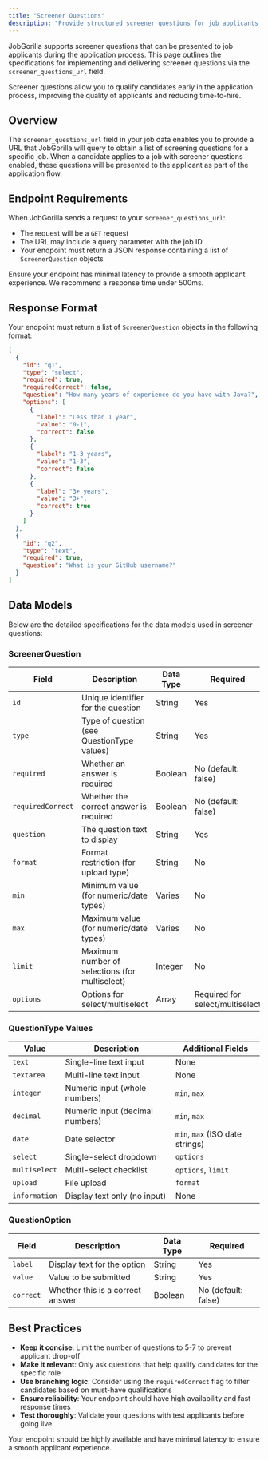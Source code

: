 ```yaml
---
title: "Screener Questions"
description: "Provide structured screener questions for job applicants via a standardized format."
---
```


JobGorilla supports screener questions that can be presented to job applicants during the application process. This page outlines the specifications for implementing and delivering screener questions via the `screener_questions_url` field.

<Note>
  Screener questions allow you to qualify candidates early in the application process, improving the quality of applicants and reducing time-to-hire.
</Note>

## Overview

The `screener_questions_url` field in your job data enables you to provide a URL that JobGorilla will query to obtain a list of screening questions for a specific job. When a candidate applies to a job with screener questions enabled, these questions will be presented to the applicant as part of the application flow.

## Endpoint Requirements

When JobGorilla sends a request to your `screener_questions_url`:

- The request will be a `GET` request
- The URL may include a query parameter with the job ID
- Your endpoint must return a JSON response containing a list of `ScreenerQuestion` objects

<Tip>
  Ensure your endpoint has minimal latency to provide a smooth applicant experience. We recommend a response time under 500ms.
</Tip>

## Response Format

Your endpoint must return a list of `ScreenerQuestion` objects in the following format:

```json
[
  {
    "id": "q1",
    "type": "select",
    "required": true,
    "requiredCorrect": false,
    "question": "How many years of experience do you have with Java?",
    "options": [
      {
        "label": "Less than 1 year",
        "value": "0-1",
        "correct": false
      },
      {
        "label": "1-3 years",
        "value": "1-3",
        "correct": false
      },
      {
        "label": "3+ years",
        "value": "3+",
        "correct": true
      }
    ]
  },
  {
    "id": "q2",
    "type": "text",
    "required": true,
    "question": "What is your GitHub username?"
  }
]
```

## Data Models

Below are the detailed specifications for the data models used in screener questions:

### ScreenerQuestion

| **Field** | **Description** | **Data Type** | **Required** |
|-----------|-----------------|---------------|--------------|
| `id` | Unique identifier for the question | String | Yes |
| `type` | Type of question (see QuestionType values) | String | Yes |
| `required` | Whether an answer is required | Boolean | No (default: false) |
| `requiredCorrect` | Whether the correct answer is required | Boolean | No (default: false) |
| `question` | The question text to display | String | Yes |
| `format` | Format restriction (for upload type) | String | No |
| `min` | Minimum value (for numeric/date types) | Varies | No |
| `max` | Maximum value (for numeric/date types) | Varies | No |
| `limit` | Maximum number of selections (for multiselect) | Integer | No |
| `options` | Options for select/multiselect | Array | Required for select/multiselect |

### QuestionType Values

| **Value** | **Description** | **Additional Fields** |
|-----------|-----------------|------------------------|
| `text` | Single-line text input | None |
| `textarea` | Multi-line text input | None |
| `integer` | Numeric input (whole numbers) | `min`, `max` |
| `decimal` | Numeric input (decimal numbers) | `min`, `max` |
| `date` | Date selector | `min`, `max` (ISO date strings) |
| `select` | Single-select dropdown | `options` |
| `multiselect` | Multi-select checklist | `options`, `limit` |
| `upload` | File upload | `format` |
| `information` | Display text only (no input) | None |

### QuestionOption

| **Field** | **Description** | **Data Type** | **Required** |
|-----------|-----------------|---------------|--------------|
| `label` | Display text for the option | String | Yes |
| `value` | Value to be submitted | String | Yes |
| `correct` | Whether this is a correct answer | Boolean | No (default: false) |

## Best Practices

- **Keep it concise**: Limit the number of questions to 5-7 to prevent applicant drop-off
- **Make it relevant**: Only ask questions that help qualify candidates for the specific role
- **Use branching logic**: Consider using the `requiredCorrect` flag to filter candidates based on must-have qualifications
- **Ensure reliability**: Your endpoint should have high availability and fast response times
- **Test thoroughly**: Validate your questions with test applicants before going live

<Note>
  Your endpoint should be highly available and have minimal latency to ensure a smooth applicant experience.
</Note>